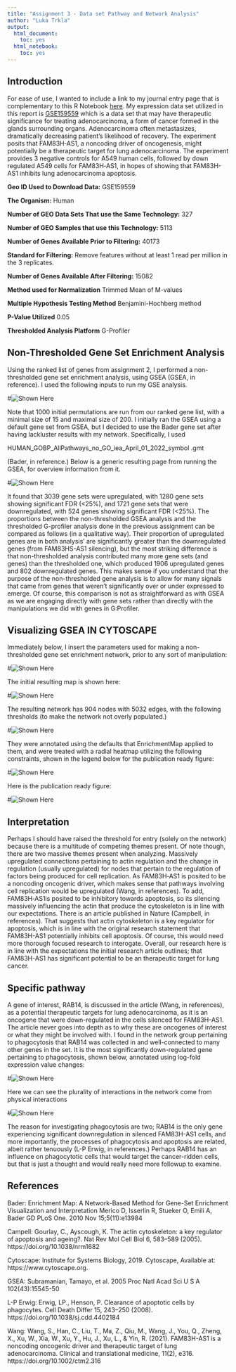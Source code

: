 ---
title: "Assignment 3 - Data set Pathway and Network Analysis"
author: "Luka Trkla"
output:
  html_document: 
    toc: yes
  html_notebook:
    toc: yes
---
## Introduction
For ease of use, I wanted to include a link to my journal entry page that is
complementary to this R Notebook
[here](https://github.com/bcb420-2022/Luka_Trkla/wiki/%238---Assignment-3).
My expression data set utilized in this report is
[GSE159559](https://www.ncbi.nlm.nih.gov/geo/query/acc.cgi?acc=GSE159559) which
is a data set that may have therapeutic significance for treating 
adenocarcinoma, a form of cancer formed in the glands surrounding
organs. Adenocarcinoma often metastasizes, dramatically decreasing patient's 
likelihood of recovery. The experiment posits that FAM83H‐AS1, a noncoding 
driver of oncogenesis, might potentially be a therapeutic target for lung 
adenocarcinoma. The experiment provides 3 negative controls for A549 human 
cells, followed by down regulated A549 cells for FAM83H‐AS1, in hopes of 
showing that FAM83H-AS1 inhibits lung adenocarcinoma apoptosis.

**Geo ID Used to Download Data:** GSE159559

**The Organism:** Human

**Number of GEO Data Sets That use the Same Technology:** 327

**Number of GEO Samples that use this Technology:** 5113

**Number of Genes Available Prior to Filtering:** 40173

**Standard for Filtering:** Remove features without at least 1 read per million 
in the 3 replicates.

**Number of Genes Available After Filtering:** 15082

**Method used for Normalization** Trimmed Mean of M-values

**Multiple Hypothesis Testing Method** Benjamini-Hochberg method

**P-Value Utilized** 0.05

**Thresholded Analysis Platform** G-Profiler

## Non-Thresholded Gene Set Enrichment Analysis
Using the ranked list of genes from assignment 2, I performed a non-thresholded
gene set enrichment analysis, using GSEA (GSEA, in reference). 
I used the following inputs to run my GSE 
analysis.

#![Shown Here](gsea.png)

Note that 1000 initial permutations are run from our ranked gene list, with 
a minimal size of 15 and maximal size of 200. I initially ran the GSEA using
a default gene set from GSEA, but I decided to use the Bader gene set after
having lackluster results with my network. Specifically, I used 

HUMAN_GOBP_AllPathways_no_GO_iea_April_01_2022_symbol .gmt

(Bader, in reference.)
Below is a generic resulting page from running the GSEA, for overview information
from it.

#![Shown Here](gsea_report.png)

It found that 3039 gene sets were upregulated, with 1280 gene sets showing
significant FDR (<25%), and 1721 gene sets that were downregulated, with 
524 genes showing significant FDR (<25%). The proportions between the non-thresholded
GSEA analysis and the thresholded G-profiler analysis done in the previous assignment
can be compared as follows (in a qualitative way). Their proportion of upregulated
genes are in both analysis' are significantly greater than the downregulated genes
(from FAM83HS-AS1 silencing), but the most striking difference is that non-thresholded
analysis contributed many more gene sets (and genes) than the thresholded one, which
produced 1906 upregulated genes and 802 downregulated genes. This makes sense if
you understand that the purpose of the non-thresholded gene analysis is to allow 
for many signals that came from genes that weren't significantly over or under
expressed to emerge. Of course, this comparison is not as straightforward as
with GSEA as we are engaging directly with gene sets rather than directly with the 
manipulations we did with genes in G:Profiler.

## Visualizing GSEA IN CYTOSCAPE
Immediately below, I insert the parameters used for making a non-thresholded gene
set enrichment network, prior to any sort of manipulation:

#![Shown Here](cytoscape.png)

The initial resulting map is shown here:

#![Shown Here](cytoscape_initial.png)

The resulting network has 904 nodes with 5032 edges, with the following thresholds
(to make the network not overly populated.) 

#![Shown Here](cytoscape_filter.png)

They were annotated using the defaults
that EnrichmentMap applied to them, and were treated with a radial heatmap utilizing
the following constraints, shown in the legend below for the publication ready 
figure:

#![Shown Here](cytoscape_legend.png)

Here is the publication ready figure:

#![Shown Here](cytoscape_presentation.png)

## Interpretation
Perhaps I should have raised the threshold for entry (solely on the network) because
there is a multitude of competing themes present. Of note though, there are two
massive themes present when analyzing. Massively upregulated connections pertaining to 
actin regulation and the change in regulation (usually upregulated) for nodes that
pertain to the regulation of factors being produced for cell replication. As 
FAM83H‐AS1 is posited to be a noncoding oncogenic driver, which makes sense that
pathways involving cell replication would be upregulated (Wang, in references).
To add, FAM83H‐AS1is posited to be inhibitory towards apoptosis, so its silencing
massively influencing the actin that produce the cytoskeleton is in line with our
expectations. There is an article published in Nature (Campbell, in references).
That suggests that actin cytoskeleton is a key regulator for apoptosis, which 
is in line with the original research statement that FAM83H-AS1 potentially
inhibits cell apoptosis. Of course, this would need more thorough focused research
to interogate. Overall, our research here is in line with the expectations the initial
research article outlines; that FAM83H-AS1 has significant potential to be an 
therapeutic target for lung cancer.

## Specific pathway
A gene of interest, RAB14, is discussed in the article (Wang, in references), 
as a potential therapeutic targets for lung adenocarcinoma, as it is an 
oncogene that were down-regulated in the cells silenced for FAM83H-AS1. The 
article never goes into depth as to why these are oncogenes of interest or 
what they might be involved with. I found in the network group pertaining to
phagocytosis that RAB14 was collected in and well-connected to many other genes 
in the set. It is the most significantly down-regulated gene pertaining to 
phagocytosis, shown below, annotated using log-fold expression value changes:

#![Shown Here](phago.png)

Here we can see the plurality of interactions in the network come from physical interactions

#![Shown Here](phago_inter.png)

The reason for investigating phagocytosis are two; RAB14 is the only gene experiencing
significant downregulation in silenced FAM83H-AS1 cells, and more importantly, the 
processes of phagocytosis and apoptosis are related, albeit rather tenuously (L-P Erwig, in references.)
Perhaps RAB14 has an influence on phagocytotic cells that would target the cancer-ridden
cells, but that is just a thought and would really need more followup to examine.

## References
Bader:
  Enrichment Map: A Network-Based Method for Gene-Set Enrichment Visualization and Interpretation
  Merico D, Isserlin R, Stueker O, Emili A, Bader GD
  PLoS One. 2010 Nov 15;5(11):e13984
  
Campell:
  Gourlay, C., Ayscough, K. The actin cytoskeleton: a key regulator of apoptosis and ageing?. Nat Rev Mol Cell Biol 6, 583–589 (2005). https://doi.org/10.1038/nrm1682

Cytoscape:
  Institute for Systems Biology, 2019. Cytoscape, Available at: https://www.cytoscape.org.

GSEA:
  Subramanian, Tamayo, et al. 2005 Proc Natl Acad Sci U S A 102(43):15545-50

L-P Erwig:
  Erwig, LP., Henson, P. Clearance of apoptotic cells by phagocytes. Cell Death Differ 15, 243–250 (2008). https://doi.org/10.1038/sj.cdd.4402184

Wang:
  Wang, S., Han, C., Liu, T., Ma, Z., Qiu, M., Wang, J., You, Q., Zheng, X., Xu, W., Xia, W., Xu, Y., Hu, J., Xu, L.,     & Yin, R. (2021). FAM83H-AS1 is a noncoding oncogenic driver and therapeutic target of lung adenocarcinoma.     Clinical and translational medicine, 11(2), e316. https://doi.org/10.1002/ctm2.316

